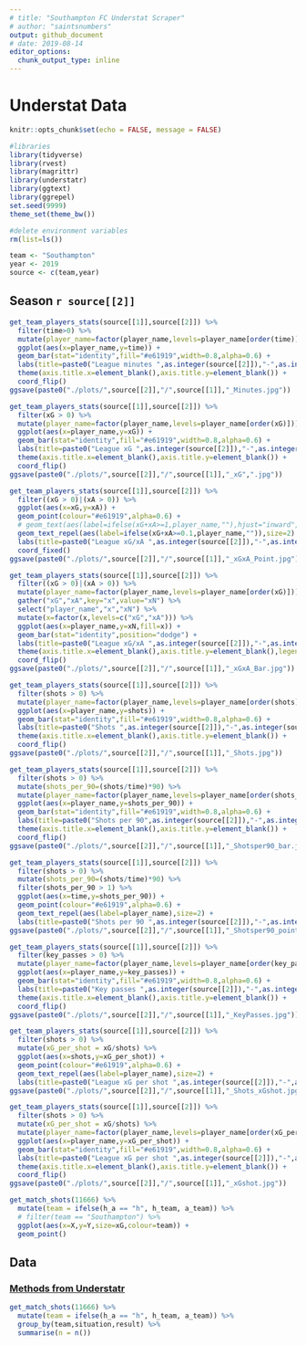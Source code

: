 ```yaml
---
# title: "Southampton FC Understat Scraper"
# author: "saintsnumbers"
output: github_document
# date: 2019-08-14
editor_options:
  chunk_output_type: inline
---
```


# Understat Data

```r
knitr::opts_chunk$set(echo = FALSE, message = FALSE)

#libraries
library(tidyverse)
library(rvest)
library(magrittr)
library(understatr)
library(ggtext)
library(ggrepel)
set.seed(9999)
theme_set(theme_bw())

#delete environment variables
rm(list=ls())

team <- "Southampton"
year <- 2019
source <- c(team,year)
```

## Season `r source[[2]]`

```r
get_team_players_stats(source[[1]],source[[2]]) %>%
  filter(time>0) %>%
  mutate(player_name=factor(player_name,levels=player_name[order(time)])) %>%
  ggplot(aes(x=player_name,y=time)) +
  geom_bar(stat="identity",fill="#e61919",width=0.8,alpha=0.6) +
  labs(title=paste0("League minutes ",as.integer(source[[2]]),"-",as.integer(source[[2]])+1)) +
  theme(axis.title.x=element_blank(),axis.title.y=element_blank()) +
  coord_flip()
ggsave(paste0("./plots/",source[[2]],"/",source[[1]],"_Minutes.jpg"))

get_team_players_stats(source[[1]],source[[2]]) %>%
  filter(xG > 0) %>%
  mutate(player_name=factor(player_name,levels=player_name[order(xG)])) %>%
  ggplot(aes(x=player_name,y=xG)) +
  geom_bar(stat="identity",fill="#e61919",width=0.8,alpha=0.6) +
  labs(title=paste0("League xG ",as.integer(source[[2]]),"-",as.integer(source[[2]])+1)) +
  theme(axis.title.x=element_blank(),axis.title.y=element_blank()) +
  coord_flip()
ggsave(paste0("./plots/",source[[2]],"/",source[[1]],"_xG",".jpg"))

get_team_players_stats(source[[1]],source[[2]]) %>%
  filter((xG > 0)|(xA > 0)) %>%
  ggplot(aes(x=xG,y=xA)) +
  geom_point(colour="#e61919",alpha=0.6) +
  # geom_text(aes(label=ifelse(xG+xA>=1,player_name,""),hjust="inward",vjust="outward"),size=1.5) +
  geom_text_repel(aes(label=ifelse(xG+xA>=0.1,player_name,"")),size=2) +
  labs(title=paste0("League xG/xA ",as.integer(source[[2]]),"-",as.integer(source[[2]])+1),x="xG",y="xA") +
  coord_fixed()
ggsave(paste0("./plots/",source[[2]],"/",source[[1]],"_xGxA_Point.jpg"))

get_team_players_stats(source[[1]],source[[2]]) %>%
  filter((xG > 0)|(xA > 0)) %>%
  mutate(player_name=factor(player_name,levels=player_name[order(xG)])) %>%
  gather("xG","xA",key="x",value="xN") %>%
  select("player_name","x","xN") %>%
  mutate(x=factor(x,levels=c("xG","xA"))) %>%
  ggplot(aes(x=player_name,y=xN,fill=x)) +
  geom_bar(stat="identity",position="dodge") +
  labs(title=paste0("League xG/xA ",as.integer(source[[2]]),"-",as.integer(source[[2]])+1)) +
  theme(axis.title.x=element_blank(),axis.title.y=element_blank(),legend.title=element_blank()) +
  coord_flip()
ggsave(paste0("./plots/",source[[2]],"/",source[[1]],"_xGxA_Bar.jpg"))

get_team_players_stats(source[[1]],source[[2]]) %>%
  filter(shots > 0) %>%
  mutate(player_name=factor(player_name,levels=player_name[order(shots)])) %>%
  ggplot(aes(x=player_name,y=shots)) +
  geom_bar(stat="identity",fill="#e61919",width=0.8,alpha=0.6) +
  labs(title=paste0("Shots ",as.integer(source[[2]]),"-",as.integer(source[[2]])+1)) +
  theme(axis.title.x=element_blank(),axis.title.y=element_blank()) +
  coord_flip()
ggsave(paste0("./plots/",source[[2]],"/",source[[1]],"_Shots.jpg"))

get_team_players_stats(source[[1]],source[[2]]) %>%
  filter(shots > 0) %>%
  mutate(shots_per_90=(shots/time)*90) %>%
  mutate(player_name=factor(player_name,levels=player_name[order(shots_per_90)])) %>%
  ggplot(aes(x=player_name,y=shots_per_90)) +
  geom_bar(stat="identity",fill="#e61919",width=0.8,alpha=0.6) +
  labs(title=paste0("Shots per 90",as.integer(source[[2]]),"-",as.integer(source[[2]])+1)) +
  theme(axis.title.x=element_blank(),axis.title.y=element_blank()) +
  coord_flip()
ggsave(paste0("./plots/",source[[2]],"/",source[[1]],"_Shotsper90_bar.jpg"))

get_team_players_stats(source[[1]],source[[2]]) %>%
  filter(shots > 0) %>%
  mutate(shots_per_90=(shots/time)*90) %>%
  filter(shots_per_90 > 1) %>%
  ggplot(aes(x=time,y=shots_per_90)) +
  geom_point(colour="#e61919",alpha=0.6) +
  geom_text_repel(aes(label=player_name),size=2) +
  labs(title=paste0("Shots per 90 ",as.integer(source[[2]]),"-",as.integer(source[[2]])+1),x="Minutes",y="Shots per 90")
ggsave(paste0("./plots/",source[[2]],"/",source[[1]],"_Shotsper90_point.jpg"))

get_team_players_stats(source[[1]],source[[2]]) %>%
  filter(key_passes > 0) %>%
  mutate(player_name=factor(player_name,levels=player_name[order(key_passes)])) %>%
  ggplot(aes(x=player_name,y=key_passes)) +
  geom_bar(stat="identity",fill="#e61919",width=0.8,alpha=0.6) +
  labs(title=paste0("Key passes ",as.integer(source[[2]]),"-",as.integer(source[[2]])+1)) +
  theme(axis.title.x=element_blank(),axis.title.y=element_blank()) +
  coord_flip()
ggsave(paste0("./plots/",source[[2]],"/",source[[1]],"_KeyPasses.jpg"))

get_team_players_stats(source[[1]],source[[2]]) %>%
  filter(shots > 0) %>%
  mutate(xG_per_shot = xG/shots) %>%
  ggplot(aes(x=shots,y=xG_per_shot)) +
  geom_point(colour="#e61919",alpha=0.6) +
  geom_text_repel(aes(label=player_name),size=2) +
  labs(title=paste0("League xG per shot ",as.integer(source[[2]]),"-",as.integer(source[[2]])+1),x="Shots",y="xG per shot")
ggsave(paste0("./plots/",source[[2]],"/",source[[1]],"_Shots_xGshot.jpg"))

get_team_players_stats(source[[1]],source[[2]]) %>%
  filter(shots > 0) %>%
  mutate(xG_per_shot = xG/shots) %>%
  mutate(player_name=factor(player_name,levels=player_name[order(xG_per_shot)])) %>%
  ggplot(aes(x=player_name,y=xG_per_shot)) +
  geom_bar(stat="identity",fill="#e61919",width=0.8,alpha=0.6) +
  labs(title=paste0("League xG per shot ",as.integer(source[[2]]),"-",as.integer(source[[2]])+1)) +
  theme(axis.title.x=element_blank(),axis.title.y=element_blank()) +
  coord_flip()
ggsave(paste0("./plots/",source[[2]],"/",source[[1]],"_xGshot.jpg"))

get_match_shots(11666) %>%
  mutate(team = ifelse(h_a == "h", h_team, a_team)) %>%
  # filter(team == "Southampton") %>%
  ggplot(aes(x=X,y=Y,size=xG,colour=team)) +
  geom_point()
```

## Data

### [Methods from Understatr](https://github.com/saintsnumbers/football-stats/blob/data-scraping/understat-scraper.md)

```r
get_match_shots(11666) %>%
  mutate(team = ifelse(h_a == "h", h_team, a_team)) %>%
  group_by(team,situation,result) %>%
  summarise(n = n())
```